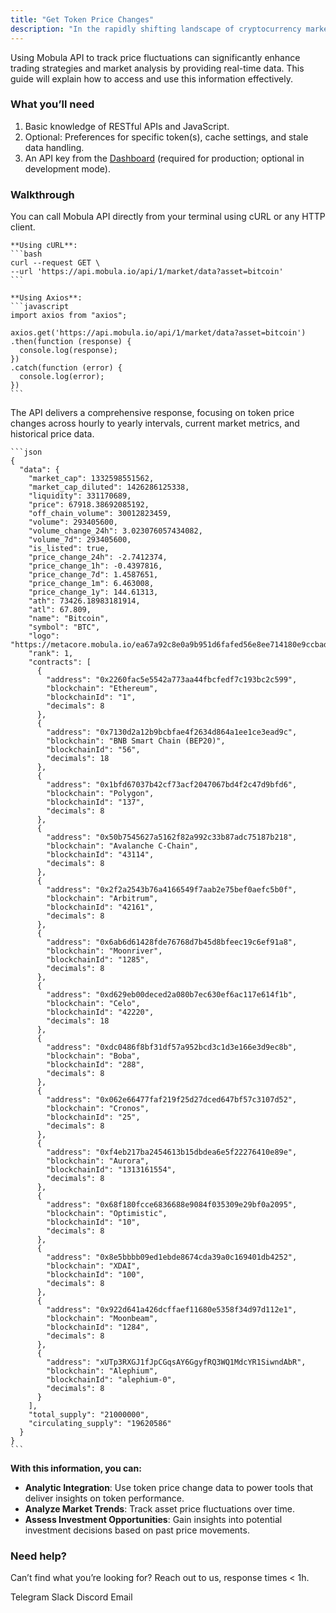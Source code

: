 ```yaml
---
title: "Get Token Price Changes"
description: "In the rapidly shifting landscape of cryptocurrency markets, timely and accurate information about token price changes is crucial for investors, traders, and financial analysts."
---
```


Using Mobula API to track price fluctuations can significantly enhance trading strategies and market analysis by providing real-time data. This guide will explain how to access and use this information effectively.

### What you’ll need

1. Basic knowledge of RESTful APIs and JavaScript.
2. Optional: Preferences for specific token(s), cache settings, and stale data handling.
3. An API key from the [Dashboard](https://admin.mobula.fi) (required for production; optional in development mode).

### Walkthrough

<Steps>
  <Step title="Execute the API Call">
    You can call Mobula API directly from your terminal using cURL or any HTTP client.

    **Using cURL**:
    ```bash
    curl --request GET \
    --url 'https://api.mobula.io/api/1/market/data?asset=bitcoin'
    ```

    **Using Axios**:
    ```javascript
    import axios from "axios";

    axios.get('https://api.mobula.io/api/1/market/data?asset=bitcoin')
    .then(function (response) {
      console.log(response);
    })
    .catch(function (error) {
      console.log(error);
    })
    ```
  </Step>

  <Step title="Review the Response">
    The API delivers a comprehensive response, focusing on token price changes across hourly to yearly intervals, current market metrics, and historical price data.

    ```json
    {
      "data": {
        "market_cap": 1332598551562,
        "market_cap_diluted": 1426286125338,
        "liquidity": 331170689,
        "price": 67918.38692085192,
        "off_chain_volume": 30012823459,
        "volume": 293405600,
        "volume_change_24h": 3.023076057434082,
        "volume_7d": 293405600,
        "is_listed": true,
        "price_change_24h": -2.7412374,
        "price_change_1h": -0.4397816,
        "price_change_7d": 1.4587651,
        "price_change_1m": 6.463008,
        "price_change_1y": 144.61313,
        "ath": 73426.18983181914,
        "atl": 67.809,
        "name": "Bitcoin",
        "symbol": "BTC",
        "logo": "https://metacore.mobula.io/ea67a92c8e0a9b951d6fafed56e8ee714180e9ccbadb7d0555b9cb1b1224dba7.png",
        "rank": 1,
        "contracts": [
          {
            "address": "0x2260fac5e5542a773aa44fbcfedf7c193bc2c599",
            "blockchain": "Ethereum",
            "blockchainId": "1",
            "decimals": 8
          },
          {
            "address": "0x7130d2a12b9bcbfae4f2634d864a1ee1ce3ead9c",
            "blockchain": "BNB Smart Chain (BEP20)",
            "blockchainId": "56",
            "decimals": 18
          },
          {
            "address": "0x1bfd67037b42cf73acf2047067bd4f2c47d9bfd6",
            "blockchain": "Polygon",
            "blockchainId": "137",
            "decimals": 8
          },
          {
            "address": "0x50b7545627a5162f82a992c33b87adc75187b218",
            "blockchain": "Avalanche C-Chain",
            "blockchainId": "43114",
            "decimals": 8
          },
          {
            "address": "0x2f2a2543b76a4166549f7aab2e75bef0aefc5b0f",
            "blockchain": "Arbitrum",
            "blockchainId": "42161",
            "decimals": 8
          },
          {
            "address": "0x6ab6d61428fde76768d7b45d8bfeec19c6ef91a8",
            "blockchain": "Moonriver",
            "blockchainId": "1285",
            "decimals": 8
          },
          {
            "address": "0xd629eb00deced2a080b7ec630ef6ac117e614f1b",
            "blockchain": "Celo",
            "blockchainId": "42220",
            "decimals": 18
          },
          {
            "address": "0xdc0486f8bf31df57a952bcd3c1d3e166e3d9ec8b",
            "blockchain": "Boba",
            "blockchainId": "288",
            "decimals": 8
          },
          {
            "address": "0x062e66477faf219f25d27dced647bf57c3107d52",
            "blockchain": "Cronos",
            "blockchainId": "25",
            "decimals": 8
          },
          {
            "address": "0xf4eb217ba2454613b15dbdea6e5f22276410e89e",
            "blockchain": "Aurora",
            "blockchainId": "1313161554",
            "decimals": 8
          },
          {
            "address": "0x68f180fcce6836688e9084f035309e29bf0a2095",
            "blockchain": "Optimistic",
            "blockchainId": "10",
            "decimals": 8
          },
          {
            "address": "0x8e5bbbb09ed1ebde8674cda39a0c169401db4252",
            "blockchain": "XDAI",
            "blockchainId": "100",
            "decimals": 8
          },
          {
            "address": "0x922d641a426dcffaef11680e5358f34d97d112e1",
            "blockchain": "Moonbeam",
            "blockchainId": "1284",
            "decimals": 8
          },
          {
            "address": "xUTp3RXGJ1fJpCGqsAY6GgyfRQ3WQ1MdcYR1SiwndAbR",
            "blockchain": "Alephium",
            "blockchainId": "alephium-0",
            "decimals": 8
          }
        ],
        "total_supply": "21000000",
        "circulating_supply": "19620586"
      }
    }
    ```
  </Step>
</Steps>

**With this information, you can:**

- **Analytic Integration**: Use token price change data to power tools that deliver insights on token performance.
- **Analyze Market Trends**: Track asset price fluctuations over time.
- **Assess Investment Opportunities**: Gain insights into potential investment decisions based on past price movements.

### Need help?

Can’t find what you’re looking for? Reach out to us, response times < 1h.

<CardGroup>
  <Card title="Support" icon="Telegram" href="https://t.me/MobulaConnectBot">
    Telegram
  </Card>
  <Card title="Support" icon="Slack" href="https://join.slack.com/t/mobulaapi/shared_invite/zt-29zrrpjnl-I0tyD73sy7zKy8q~KLL3Ug">
    Slack
  </Card>
  <Card title="Support" icon="Discord" href="https://discord.gg/JVT7xKm3AD">
    Discord
  </Card>
  <Card title="Email Support" icon="envelope" href="mailto:contact@mobulalabs.org">
    Email
  </Card>
</CardGroup>
